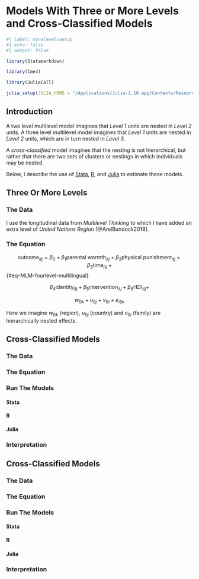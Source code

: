 # Models With Three or More Levels and Cross-Classified Models

```r
#| label: morelevelssetup
#| echo: false
#| output: false

library(Statamarkdown)

library(lme4) 

library(JuliaCall)

julia_setup(JULIA_HOME = "/Applications/Julia-1.10.app/Contents/Resources/julia/bin")

```

## Introduction

A two level multilevel model imagines that *Level 1* units are nested in *Level 2* units. A three level multilevel model imagines that *Level 1* units are nested in *Level 2* units, which are in turn nested in *Level 3*. 

A *cross-classified* model imagines that the nesting is not hierarchical, but rather that there are two sets of clusters or nestings in which individuals may be nested. 

Below, I describe the use of [Stata](https://www.stata.com/), [R](https://www.r-project.org/), and [Julia](https://www.julialang.org/) to estimate these models.

## Three Or More Levels {#sec-fourlevel}

### The Data

I use the longitudinal data from *Multilevel Thinking* to which I have added an extra level of *United Nations Region* [@ArelBundock2018]. 

### The Equation

$$\text{outcome}_{itj} = \beta_0 + \beta_1 \text{parental warmth}_{itj} + \beta_2 \text{physical punishment}_{itj} + \beta_3 \text{time}_{itj} \ + $$ {#eq-MLM-fourlevel-multilingual} 

$$\beta_4 \text{identity}_{itj} + \beta_5 \text{intervention}_{itj} + \beta_6 \text{HDI}_{itj} +$$

$$w_{0k} + u_{0j} + v_{0i} + e_{itjk}$$ 

Here we imagine $w_{0k}$ (region), $u_{0j}$ (country) and $v_{0i}$ (family) are hierarchically nested effects. 

## Cross-Classified Models

### The Data

### The Equation

### Run The Models

::: {.panel-tabset group="language"}

#### Stata

#### R

#### Julia

:::

### Interpretation

## Cross-Classified Models

### The Data

### The Equation

### Run The Models

::: {.panel-tabset group="language"}

#### Stata

#### R

#### Julia

:::

### Interpretation

